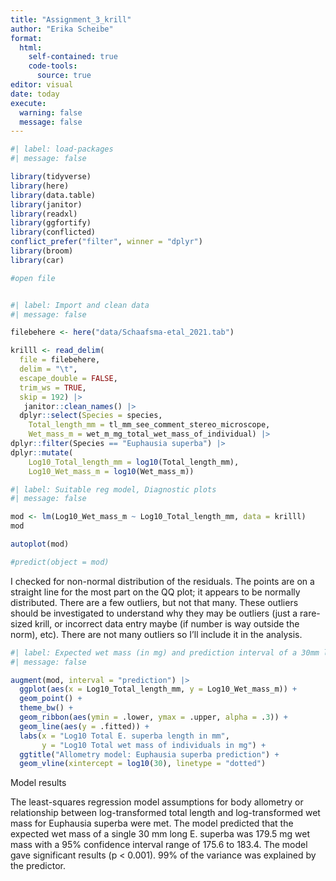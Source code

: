 ---
title: "Assignment_3_krill"
author: "Erika Scheibe"
format: 
  html:
    self-contained: true
    code-tools: 
      source: true
editor: visual
date: today
execute:
  warning: false
  message: false
---

```{r}

#| label: load-packages
#| message: false

library(tidyverse)
library(here)
library(data.table)
library(janitor)
library(readxl)
library(ggfortify)
library(conflicted)
conflict_prefer("filter", winner = "dplyr")
library(broom)
library(car)

```

```{r}
#open file


#| label: Import and clean data
#| message: false

filebehere <- here("data/Schaafsma-etal_2021.tab")

krilll <- read_delim(
  file = filebehere,
  delim = "\t",
  escape_double = FALSE,
  trim_ws = TRUE,
  skip = 192) |> 
   janitor::clean_names() |> 
  dplyr::select(Species = species,
    Total_length_mm = tl_mm_see_comment_stereo_microscope,
    Wet_mass_m = wet_m_mg_total_wet_mass_of_individual) |> 
dplyr::filter(Species == "Euphausia superba") |> 
dplyr::mutate(
    Log10_Total_length_mm = log10(Total_length_mm),
    Log10_Wet_mass_m = log10(Wet_mass_m))

```

```{r}

#| label: Suitable reg model, Diagnostic plots
#| message: false

mod <- lm(Log10_Wet_mass_m ~ Log10_Total_length_mm, data = krilll)
mod

autoplot(mod) 

#predict(object = mod)
```

I checked for non-normal distribution of the residuals. The points are on a straight line for the most part on the QQ plot; it appears to be normally distributed. There are a few outliers, but not that many. These outliers should be investigated to understand why they may be outliers (just a rare-sized krill, or incorrect data entry maybe (if number is way outside the norm), etc). There are not many outliers so I'll include it in the analysis.

```{r}
#| label: Expected wet mass (in mg) and prediction interval of a 30mm long E. superba
#| message: false

augment(mod, interval = "prediction") |>
  ggplot(aes(x = Log10_Total_length_mm, y = Log10_Wet_mass_m)) +
  geom_point() +
  theme_bw() +
  geom_ribbon(aes(ymin = .lower, ymax = .upper, alpha = .3)) +
  geom_line(aes(y = .fitted)) +
  labs(x = "Log10 Total E. superba length in mm",
       y = "Log10 Total wet mass of individuals in mg") +
  ggtitle("Allometry model: Euphausia superba prediction") +
  geom_vline(xintercept = log10(30), linetype = "dotted")
```

Model results

The least-squares regression model assumptions for body allometry or relationship between log-transformed total length and log-transformed wet mass for Euphausia superba were met. The model predicted that the expected wet mass of a single 30 mm long E. superba was 179.5 mg wet mass with a 95% confidence interval range of 175.6 to 183.4. The model gave significant results (p \< 0.001). 99% of the variance was explained by the predictor.
